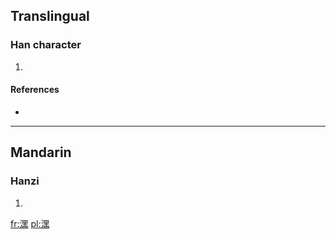 ==Translingual==

===Han character===
{{Han char|rn=85|rad=水|as=12|sn=15|four=3613<sub>1</sub>|canj=水田土火 (EWGF)}}

# {{defn|Han|sort=水12}}

====References====
* {{Han ref|kx=0651.010|dkj=18290|dj=1061.130|hdz=31742.070|uh=6F76|ud=28534|bh=E648|bd=58952}}

----

==Mandarin==

===Hanzi===
{{cmn-hanzi|pin=[[bì]] ([[bi4]]), [[hēi]] ([[hei1]])|wg=pi<sup>4</sup>, hei<sup>1</sup>}}

# {{defn|lang=cmn|sort=水12}}

[[fr:潶]]
[[pl:潶]]